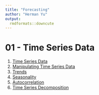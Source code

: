 ```yaml
---
title: "Forecasting"
author: "Herman Yu"
output:
  rmdformats::downcute
---
```


# 01 - Time Series Data

1) [Time Series Data](html/01_time_series/01-Time-Series-Data.html)
2) [Manipulating Time Series Data](html/01_time_series/02-Manipulation-Time-Series-Data.html)
3) [Trends](html/01_time_series/03-Trends.html)
4) [Seasonality](html/01_time_series/04-Seasonality.html)
5) [Autocorrelation](html/01_time_series/05-Autocorrelation.html)
6) [Time Series Decomposition](html/01_time_series/06-Time-Series-Decomposition.html)

